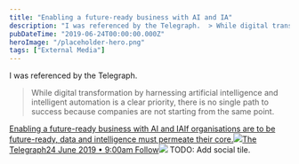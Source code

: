 ```yaml
---
title: "Enabling a future-ready business with AI and IA"
description: "I was referenced by the Telegraph.  > While digital transformation by harnessing artificial intelligence and intelligent automation is a clear priority, there is no single path to success because companies are not starting from the same point"
pubDateTime: "2019-06-24T00:00:00.000Z"
heroImage: "/placeholder-hero.png"
tags: ["External Media"]
---
```


I was referenced by the Telegraph.

> While digital transformation by harnessing artificial intelligence and intelligent automation is a clear priority, there is no single path to success because companies are not starting from the same point.

[Enabling a future-ready business with AI and IAIf organisations are to be future-ready, data and intelligence must permeate their core.![](https://www.telegraph.co.uk/etc/designs/telegraph/core/clientlibs/core/icons/favicon-152x152.png)The Telegraph24 June 2019 • 9:00am Follow![](https://www.telegraph.co.uk/content/dam/business/spark/business-reporter/business-reporter-2019/Lyonsdown-avanade-xlarge.jpg?imwidth=1200)](https://www.telegraph.co.uk/business/business-reporter/enabling-business-with-ai-and-ia/)
TODO: Add social tile.
